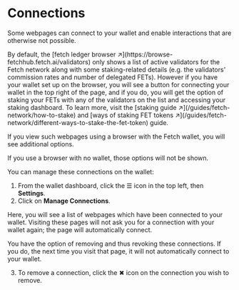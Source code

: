 
# Connections

Some webpages can connect to your wallet and enable interactions that are otherwise not possible. 

<Callout type="info" emoji="ℹ️">
  By default, the [fetch ledger browser ↗️](https://browse-fetchhub.fetch.ai/validators) only shows a list of active validators for the Fetch network along with some staking-related details (e.g. the validators' commission rates and number of delegated FETs). However if you have your wallet set up on the browser, you will see a button for connecting your wallet in the top right of the page, and if you do, you will get the option of staking your FETs with any of the validators on the list and accessing your staking dashboard. To learn more, visit the [staking guide ↗️](/guides/fetch-network/how-to-stake) and [ways of staking FET tokens ↗️](/guides/fetch-network/different-ways-to-stake-the-fet-token) guide.
</Callout>

If you view such webpages using a browser with the Fetch wallet, you will see additional options.

<Callout type="warning" emoji="⚠️">
If you use a browser with no wallet, those options will not be shown.
</Callout>

You can manage these connections on the wallet:

1. From the wallet dashboard, click the ☰ icon in the top left, then **Settings**.
2. Click on **Manage Connections**.

<Callout type="info" emoji="ℹ️">
  Here, you will see a list of webpages which have been connected to your wallet. Visiting these pages will not ask you for a connection with your wallet again; the page will automatically connect.

  You have the option of removing and thus revoking these connections. If you do, the next time you visit that page, it will not automatically connect to your wallet.
</Callout>

3. To remove a connection, click the ✖ ️icon on the connection you wish to remove.
